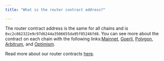 ```yaml
---
title: "What is the router contract address?"

---
```


The router contract address is the same for all chains and is `0xc2c862322e9c97d6244a3506655da95f05246fd8`. You can see more about the contract on each chain with the following links:[Mainnet](https://etherscan.io/address/0xC2c862322E9c97D6244a3506655DA95F05246Fd8#code), [Goerli](https://goerli.etherscan.io/address/0xc2c862322e9c97d6244a3506655da95f05246fd8#code), [Polygon](https://polygonscan.com/address/0xc2c862322e9c97d6244a3506655da95f05246fd8#code), [Arbitrum](https://arbiscan.io/address/0xc2c862322e9c97d6244a3506655da95f05246fd8#code), and [Optimism](https://optimistic.etherscan.io/address/0xc2c862322e9c97d6244a3506655da95f05246fd8#code).

Read more about our router contracts [here](/docs/security-and-smart-contract-audits).
